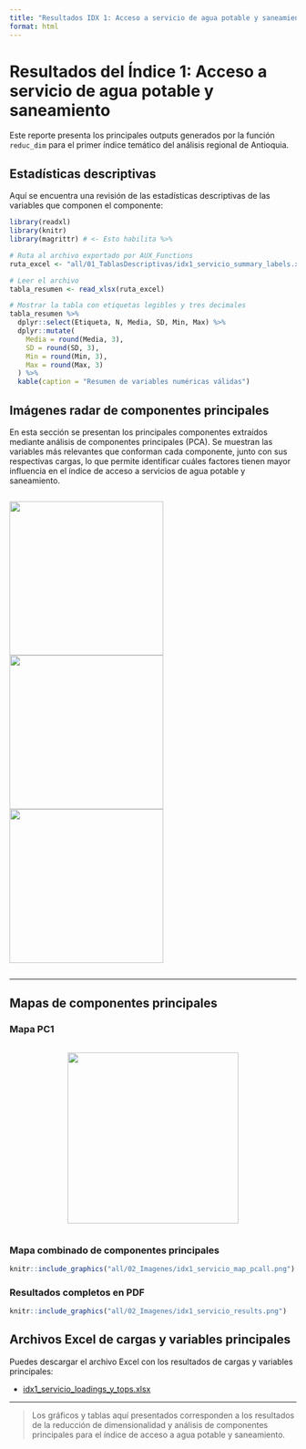 ```yaml
---
title: "Resultados IDX 1: Acceso a servicio de agua potable y saneamiento"
format: html
---
```


# Resultados del Índice 1: Acceso a servicio de agua potable y saneamiento

Este reporte presenta los principales outputs generados por la función `reduc_dim` para el primer índice temático del análisis regional de Antioquia.

## Estadísticas descriptivas

Aquí se encuentra una revisión de las estadísticas descriptivas de las variables que componen el componente:

```r
library(readxl)
library(knitr)
library(magrittr) # <- Esto habilita %>%

# Ruta al archivo exportado por AUX_Functions
ruta_excel <- "all/01_TablasDescriptivas/idx1_servicio_summary_labels.xlsx"

# Leer el archivo
tabla_resumen <- read_xlsx(ruta_excel)

# Mostrar la tabla con etiquetas legibles y tres decimales
tabla_resumen %>%
  dplyr::select(Etiqueta, N, Media, SD, Min, Max) %>%
  dplyr::mutate(
    Media = round(Media, 3),
    SD = round(SD, 3),
    Min = round(Min, 3),
    Max = round(Max, 3)
  ) %>%
  kable(caption = "Resumen de variables numéricas válidas")
```


## Imágenes radar de componentes principales

En esta sección se presentan los principales componentes extraídos mediante análisis de componentes principales (PCA). Se muestran las variables más relevantes que conforman cada componente, junto con sus respectivas cargas, lo que permite identificar cuáles factores tienen mayor influencia en el índice de acceso a servicios de agua potable y saneamiento.

<div style="display: flex; gap: 10px; justify-content: center; align-items: center;">
  <img src="all/idx1_servicio_radar_PC1.png" width="270px" />
  <img src="all/idx1_servicio_radar_PC2.png" width="270px" />
  <img src="all/idx1_servicio_radar_PC3.png" width="270px" />
</div>

---

## Mapas de componentes principales

### Mapa PC1
<div style="display: flex; gap: 10px; justify-content: center; align-items: center;">
  <img src="out/idx1_servicio_map_pc1.png" width="300px" />
</div>

### Mapa combinado de componentes principales
```r
knitr::include_graphics("all/02_Imagenes/idx1_servicio_map_pcall.png")
```

### Resultados completos en PDF
```r
knitr::include_graphics("all/02_Imagenes/idx1_servicio_results.png")
```

## Archivos Excel de cargas y variables principales

Puedes descargar el archivo Excel con los resultados de cargas y variables principales:

- [idx1_servicio_loadings_y_tops.xlsx](out/idx1_servicio_loadings_y_tops.xlsx)

---

> Los gráficos y tablas aquí presentados corresponden a los resultados de la reducción de dimensionalidad y análisis de componentes principales para el índice de acceso a agua potable y saneamiento.
